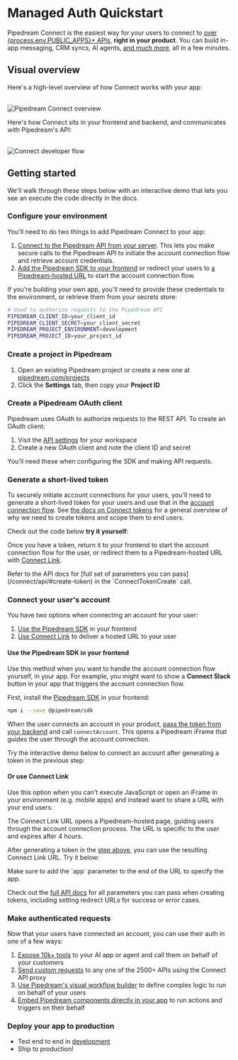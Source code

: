 
# Managed Auth Quickstart

<GlobalConnectProvider>

Pipedream Connect is the easiest way for your users to connect to [over {process.env.PUBLIC_APPS}+ APIs](https://pipedream.com/apps), **right in your product**. You can build in-app messaging, CRM syncs, AI agents, [and much more](/connect/use-cases/), all in a few minutes.

## Visual overview

Here's a high-level overview of how Connect works with your app:

<br />
<Image src="https://res.cloudinary.com/pipedreamin/image/upload/v1724194758/Screenshot_2024-08-20_at_3.59.05_PM_rfylfq.png" alt="Pipedream Connect overview" width={800} height={529} />

Here's how Connect sits in your frontend and backend, and communicates with Pipedream's API:

<br />
<Image src="https://res.cloudinary.com/pipedreamin/image/upload/v1723834101/docs/Screenshot_2024-08-16_at_11.48.15_AM_kijxa7.png" alt="Connect developer flow" width={800} height={500} />

## Getting started

We'll walk through these steps below with an interactive demo that lets you see an execute the code directly in the docs.

<Steps>

### Configure your environment

You'll need to do two things to add Pipedream Connect to your app:

1. [Connect to the Pipedream API from your server](#generate-a-short-lived-token). This lets you make secure calls to the Pipedream API to initiate the account connection flow and retrieve account credentials.
2. [Add the Pipedream SDK to your frontend](#connect-your-users-account) or redirect your users to [a Pipedream-hosted URL](/connect/connect-link/) to start the account connection flow.

If you're building your own app, you'll need to provide these credentials to the environment, or retrieve them from your secrets store:

```bash
# Used to authorize requests to the Pipedream API
PIPEDREAM_CLIENT_ID=your_client_id
PIPEDREAM_CLIENT_SECRET=your_client_secret
PIPEDREAM_PROJECT_ENVIRONMENT=development
PIPEDREAM_PROJECT_ID=your_project_id
```

### Create a project in Pipedream

1. Open an existing Pipedream project or create a new one at [pipedream.com/projects](https://pipedream.com/projects)
2. Click the **Settings** tab, then copy your **Project ID**

### Create a Pipedream OAuth client

Pipedream uses OAuth to authorize requests to the REST API. To create an OAuth client:

1. Visit the [API settings](https://pipedream.com/settings/api) for your workspace
2. Create a new OAuth client and note the client ID and secret

You'll need these when configuring the SDK and making API requests.

### Generate a short-lived token

To securely initiate account connections for your users, you'll need to generate a short-lived token for your users and use that in the [account connection flow](#connect-your-users-account). See [the docs on Connect tokens](/connect/tokens/) for a general overview of why we need to create tokens and scope them to end users.

Check out the code below **try it yourself**:

<div className="not-prose">
  <TokenGenerationDemo />
</div>

Once you have a token, return it to your frontend to start the account connection flow for the user, or redirect them to a Pipedream-hosted URL with [Connect Link](#or-use-connect-link).

<Callout type="info">
Refer to the API docs for [full set of parameters you can pass](/connect/api/#create-token) in the `ConnectTokenCreate` call.
</Callout>

### Connect your user's account

You have two options when connecting an account for your user:

1. [Use the Pipedream SDK](#use-the-pipedream-sdk-in-your-frontend) in your frontend
2. [Use Connect Link](#or-use-connect-link) to deliver a hosted URL to your user

#### Use the Pipedream SDK in your frontend

Use this method when you want to handle the account connection flow yourself, in your app. For example, you might want to show a **Connect Slack** button in your app that triggers the account connection flow.

First, install the [Pipedream SDK](https://www.npmjs.com/package/@pipedream/sdk) in your frontend:

```bash
npm i --save @pipedream/sdk
```

When the user connects an account in your product, [pass the token from your backend](#generate-a-short-lived-token) and call `connectAccount`. This opens a Pipedream iFrame that guides the user through the account connection.

Try the interactive demo below to connect an account after generating a token in the previous step:

<div className="not-prose">
  <AccountConnectionDemo />
</div>

#### Or use Connect Link

Use this option when you can't execute JavaScript or open an iFrame in your environment (e.g. mobile apps) and instead want to share a URL with your end users.

The Connect Link URL opens a Pipedream-hosted page, guiding users through the account connection process. The URL is specific to the user and expires after 4 hours.

After generating a token in the [step above](#generate-a-short-lived-token), you can use the resulting Connect Link URL. Try it below:

<div className="not-prose">
  <ConnectLinkDemo />
</div>

<Callout type="info">
Make sure to add the `app` parameter to the end of the URL to specify the app.

Check out the [full API docs](/connect/api/#create-token) for all parameters you can pass when creating tokens, including setting redirect URLs for success or error cases.
</Callout>

### Make authenticated requests

Now that your users have connected an account, you can use their auth in one of a few ways:

1. [Expose 10k+ tools](/connect/components/) to your AI app or agent and call them on behalf of your customers
2. [Send custom requests](/connect/proxy/) to any one of the 2500+ APIs using the Connect API proxy
3. [Use Pipedream's visual workflow builder](/connect/workflows/) to define complex logic to run on behalf of your users
4. [Embed Pipedream components directly in your app](/connect/components/) to run actions and triggers on their behalf

### Deploy your app to production

- Test end to end in [development](/connect/managed-auth/environments/)
- Ship to production!

</Steps>

</GlobalConnectProvider>
